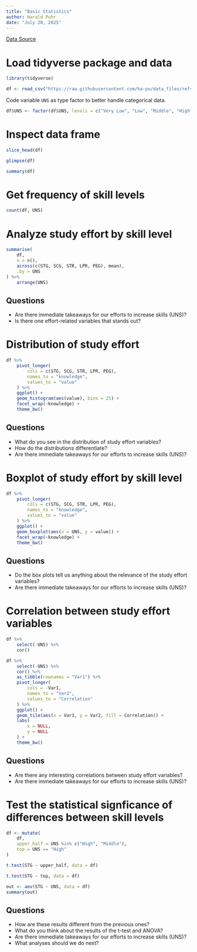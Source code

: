 ```yaml
---
title: "Basic Statistics"
author: Harald Puhr
date: "July 20, 2025"
---
```


[Data Source](https://github.com/ha-pu/data_files/tree/main#user-knowledge-modeling-dataset)

# Load tidyverse package and data

```r
library(tidyverse)
```

```r
df <- read_csv("https://raw.githubusercontent.com/ha-pu/data_files/refs/heads/main/1-user_knowledge.csv")
```

Code variable `UNS` as type factor to better handle categorical data.

```r
df$UNS <- factor(df$UNS, levels = c("Very Low", "Low", "Middle", "High"))
```

# Inspect data frame

```r
slice_head(df)
```

```r
glimpse(df)
```

```r
summary(df)
```

# Get frequency of skill levels

```r
count(df, UNS)
```

# Analyze study effort by skill level

```r
summarise(
    df,
    n = n(),
    across(c(STG, SCG, STR, LPR, PEG), mean),
    .by = UNS
) %>%
    arrange(UNS)
```

## Questions

+ Are there immediate takeaways for our efforts to increase skills (UNS)?
+ Is there one effort-related variables that stands out?

# Distribution of study effort

```r
df %>%
    pivot_longer(
        cols = c(STG, SCG, STR, LPR, PEG),
        names_to = "knowledge",
        values_to = "value"
    ) %>%
    ggplot() +
    geom_histogram(aes(value), bins = 25) +
    facet_wrap(~knowledge) +
    theme_bw()
```

## Questions

+ What do you see in the distribution of study effort variables?
+ How do the distributions differentiate?
+ Are there immediate takeaways for our efforts to increase skills (UNS)?

# Boxplot of study effort by skill level

```r
df %>%
    pivot_longer(
        cols = c(STG, SCG, STR, LPR, PEG),
        names_to = "knowledge",
        values_to = "value"
    ) %>%
    ggplot() +
    geom_boxplot(aes(x = UNS, y = value)) +
    facet_wrap(~knowledge) +
    theme_bw()
```

## Questions

+ Do the box plots tell us anything about the relevance of the study effort
  variables?
+ Are there immediate takeaways for our efforts to increase skills (UNS)?

# Correlation between study effort variables

```r
df %>%
    select(-UNS) %>%
    cor()
```

```r
df %>%
    select(-UNS) %>%
    cor() %>%
    as_tibble(rownames = "Var1") %>%
    pivot_longer(
        cols = -Var1,
        names_to = "Var2",
        values_to = "Correlation"
    ) %>%
    ggplot() +
    geom_tile(aes(x = Var1, y = Var2, fill = Correlation)) +
    labs(
        x = NULL,
        y = NULL
    ) +
    theme_bw()
```

## Questions

+ Are there any interesting correlations between study effort variables?
+ Are there immediate takeaways for our efforts to increase skills (UNS)?

# Test the statistical signficance of differences between skill levels

```r
df <- mutate(
    df,
    upper_half = UNS %in% c("High", "Middle"),
    top = UNS == "High"
)
```

```r
t.test(STG ~ upper_half, data = df)
```

```r
t.test(STG ~ top, data = df)
```

```r
out <- aov(STG ~ UNS, data = df)
summary(out)
```

## Questions

+ How are these results different from the previous ones?
+ What do you think about the results of the t-test and ANOVA?
+ Are there immediate takeaways for our efforts to increase skills (UNS)?
+ What analyses should we do next?
